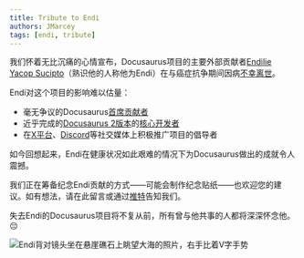 ```yaml
---
title: Tribute to Endi
authors: JMarcey
tags: [endi, tribute]
---
```


我们怀着无比沉痛的心情宣布，Docusaurus项目的主要外部贡献者[Endilie Yacop Sucipto](https://github.com/endiliey)（熟识他的人称他为Endi）在与癌症抗争期间因病[不幸离世](https://give.asia/campaign/help_endi_beat_cancer#/updates)。

<!--truncate-->

Endi对这个项目的影响难以估量：

- 毫无争议的Docusaurus[首席贡献者](https://github.com/facebook/docusaurus/graphs/contributors)
- 近乎完成的[Docusaurus 2版本](https://docusaurus.io/blog/2019/12/30/docusaurus-2019-recap)的[核心开发者](https://docusaurus.io/blog/2018/09/11/Towards-Docusaurus-2)
- 在[X平台](https://x.com/endiliey)、[Discord](https://discord.gg/docusaurus)等社交媒体上积极推广项目的倡导者

如今回想起来，Endi在健康状况如此艰难的情况下为Docusaurus做出的成就令人震撼。

我们正在筹备纪念Endi贡献的方式——可能会制作纪念贴纸——也欢迎您的建议。如有想法，请在此留言或通过[推特](https://x.com/docusaurus)告知我们。

失去Endi的Docusaurus项目将不复从前，所有曾与他共事的人都将深深怀念他。😔

![Endi背对镜头坐在悬崖礁石上眺望大海的照片，右手比着V字手势](/img/endi.jpg)